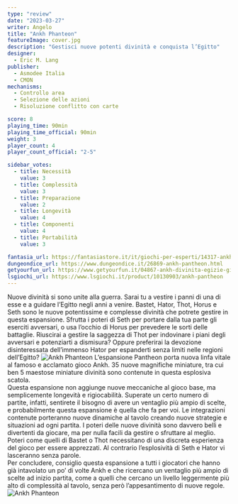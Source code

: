```yaml
---
type: "review"
date: "2023-03-27"
writer: Angelo
title: "Ankh Phanteon"
featureImage: cover.jpg
description: "Gestisci nuove potenti divinità e conquista l’Egitto"
designer:
  - Eric M. Lang
publisher:
  - Asmodee Italia
  - CMON
mechanisms:
  - Controllo area
  - Selezione delle azioni
  - Risoluzione conflitto con carte

score: 8
playing_time: 90min
playing_time_official: 90min
weight: 3
player_count: 4
player_count_official: "2-5"

sidebar_votes:
  - title: Necessità
    value: 3
  - title: Complessità
    value: 3
  - title: Preparazione
    value: 2
  - title: Longevità
    value: 4
  - title: Componenti
    value: 4
  - title: Portabilità
    value: 3

fantasia_url: https://fantasiastore.it/it/giochi-per-esperti/14317-ankh-divinita-egizie-pantheon-espansione.html
dungeondice_url: https://www.dungeondice.it/26869-ankh-pantheon.html
getyourfun_url: https://www.getyourfun.it/04867-ankh-divinita-egizie-giochi-da-tavolo-di-guerra.html?fast_search=fs
lsgiochi_url: https://www.lsgiochi.it/product/10130903/ankh-pantheon
---
```


<OriginalReviewLink slug="ankh" />

<Panoramic>
  Nuove divinità si sono unite alla guerra. Sarai tu a vestire i panni di una di
  esse e a guidare l’Egitto negli anni a venire. Bastet, Hator, Thot, Horus e
  Seth sono le nuove potentissime e complesse divinità che potrete gestire in
  questa espansione. Sfrutta i poteri di Seth per portare dalla tua parte gli
  eserciti avversari, o usa l’occhio di Horus per prevedere le sorti delle
  battaglie. Riuscirai a gestire la saggezza di Thot per indovinare i piani
  degli avversari e potenziarti a dismisura? Oppure preferirai la devozione
  disinteressata dell’immenso Hator per espanderti senza limiti nelle regioni
  dell’Egitto?
</Panoramic>

<img src="./game1.jpg" alt="Ankh Phanteon" />

<Feedback>
  L’espansione Pantheon porta nuova linfa vitale al famoso e acclamato gioco
  Ankh. 35 nuove magnifiche miniature, tra cui ben 5 maestose miniature divinità
  sono contenute in questa esplosiva scatola. <br />
  Questa espansione non aggiunge nuove meccaniche al gioco base, ma semplicemente
  longevità e rigiocabilità. Superate un certo numero di partite, infatti, sentirete
  il bisogno di avere un ventaglio più ampio di scelte, e probabilmente questa espansione
  è quella che fa per voi. Le integrazioni contenute porteranno nuove dinamiche al
  tavolo creando nuove strategie e situazioni ad ogni partita. I poteri delle nuove
  divinità sono davvero belli e divertenti da giocare, ma per nulla facili da gestire
  o sfruttare al meglio. Poteri come quelli di Bastet o Thot necessitano di una discreta
  esperienza del gioco per essere apprezzati. Al contrario l’esplosività di Seth
  e Hator vi lasceranno senza parole. <br />
  Per concludere, consiglio questa espansione a tutti i giocatori che hanno già
  intavolato un po’ di volte Ankh e che ricercano un ventaglio più ampio di
  scelte ad inizio partita, come a quelli che cercano un livello leggermente più
  alto di complessità al tavolo, senza però l’appesantimento di nuove regole.
</Feedback>

<img src="./game2.jpg" alt="Ankh Phanteon" />
